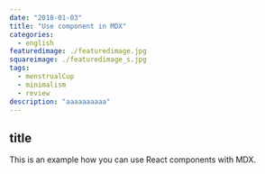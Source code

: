 ```yaml
---
date: "2018-01-03"
title: "Use component in MDX"
categories:
  - english
featuredimage: ./featuredimage.jpg
squareimage: ./featuredimage_s.jpg
tags:
  - menstrualCup
  - minimalism
  - review
description: "aaaaaaaaaa"
---
```


## title


This is an example how you can use React components with MDX.

<SpotifyPlayer
  uri="spotify:user:bbcamerica:playlist:3w18u69NplCpXVG4fQG726"
  size="large"
  theme="black"
  view="list"
/>
